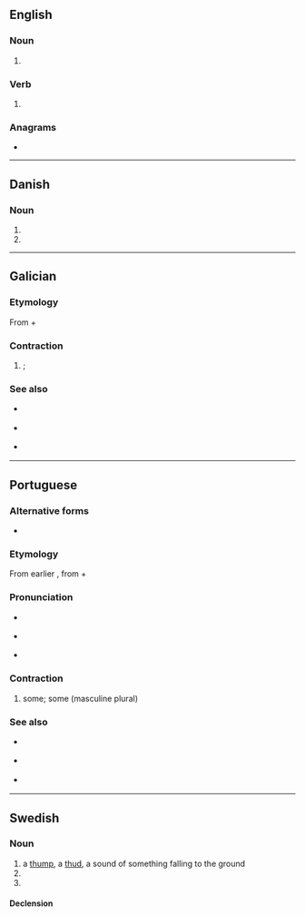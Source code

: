 {{also|Düns|d'uns}}
==English==

===Noun===
{{head|en|noun plural form}}

# {{plural of|dun|lang=en}}

===Verb===
{{head|en|verb form}}

# {{en-third-person singular of|dun}}

===Anagrams===
* {{anagrams|en|unds}}

----

==Danish==

===Noun===
{{head|da|noun form|g=n}}

# {{genitive singular indefinite of|dun|lang=da}}
# {{genitive plural indefinite of|dun|lang=da}}

----

==Galician==

===Etymology===
From {{m|gl|de||of}} + {{m|gl|uns||masculine plural indefinite article}}

===Contraction===
{{head|gl|contraction|g=m}}

# {{contraction of|[[de]] [[uns]]|lang=gl}} {{l|en|from|From}} {{l|en|some}}; {{l|en|of|of}} {{l|en|some}}

===See also===
* {{l|gl|dun}} {{qualifier|singular form}}
* {{l|gl|dunhas}} {{qualifier|feminine form}}
* {{l|gl|dunha}} {{qualifier|singular feminine form}}

----

==Portuguese==

===Alternative forms===
* {{l|pt|d'uns}} {{qualifier|dated}}

===Etymology===
From earlier {{m|pt|d'uns}}, from {{m|pt|de||of}} + {{m|pt|um||masculine singular indefinite article}}

===Pronunciation===
* {{a|PT}} {{IPA|/dũʃ/|lang=pt}}
* {{a|Brazil}} {{IPA|/dũs/|lang=pt}}
* {{hyphenation|duns|lang=pt}}

===Contraction===
{{head|pt|contraction|g=m}}

# {{contraction of|[[de]] [[uns]]||pertaining or relating to some|lang=pt}} {{l|en|some}}{{l|en|of}} some; {{l|en|from}} some (masculine plural)

===See also===
* {{l|pt|dum}} {{qualifier|singular form}}
* {{l|pt|dumas}} {{qualifier|feminine form}}
* {{l|pt|duma}} {{qualifier|singular feminine form}}

----

==Swedish==

===Noun===
{{sv-noun|c}}

# a [[thump]], a [[thud]], a sound of something falling to the ground
# {{sv-noun-form-indef-gen|dun}}
# {{sv-noun-form-indef-gen-pl|dun}}

====Declension====
{{sv-infl-noun-c-ar|genitive=}}